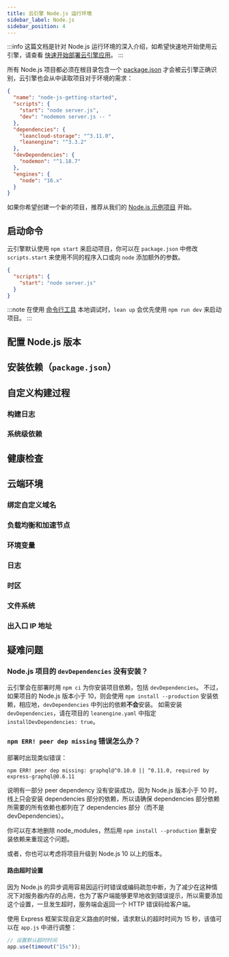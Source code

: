 ```yaml
---
title: 云引擎 Node.js 运行环境
sidebar_label: Node.js
sidebar_position: 4
---
```



:::info
这篇文档是针对 Node.js 运行环境的深入介绍，如希望快速地开始使用云引擎，请查看 [快速开始部署云引擎应用](/sdk/engine/deploy/getting-started)。
:::

所有 Node.js 项目都必须在根目录包含一个 [package.json](https://docs.npmjs.com/cli/v8/configuring-npm/package-json) 才会被云引擎正确识别，云引擎也会从中读取项目对于环境的需求：

```json title='package.json'
{
  "name": "node-js-getting-started",
  "scripts": {
    "start": "node server.js",
    "dev": "nodemon server.js -- "
  },
  "dependencies": {
    "leancloud-storage": "^3.11.0",
    "leanengine": "^3.3.2"
  },
  "devDependencies": {
    "nodemon": "^1.18.7"
  },
  "engines": {
    "node": "16.x"
  }
}
```

如果你希望创建一个新的项目，推荐从我们的 [Node.js 示例项目](https://github.com/leancloud/node-js-getting-started) 开始。

## 启动命令

云引擎默认使用 `npm start` 来启动项目，你可以在 `package.json` 中修改 `scripts.start` 来使用不同的程序入口或向 `node` 添加额外的参数。

```json title='package.json'
{
  "scripts": {
    "start": "node server.js"
  }
}
```

:::note
在使用 [命令行工具](/sdk/engine/cli) 本地调试时，`lean up` 会优先使用 `npm run dev` 来启动项目。
:::

## 配置 Node.js 版本

<NodejsSetupRuntime />

## 安装依赖（`package.json`）

<NodejsSetupDependencies />

## 自定义构建过程

<BuildingScripts />

### 构建日志

<BuildingBuildLogs />

### 系统级依赖

<BuildingSystemDependencies />

## 健康检查

<CloudHealthCheck />

## 云端环境

### 绑定自定义域名

<CloudCustomDomain />

### 负载均衡和加速节点

<CloudLoadBalancer only="nodejs" />

### 环境变量

<CloudEnvironments />

### 日志

<CloudLogs only="nodejs" />

### 时区

<CloudTimezone />

### 文件系统

<CloudFilesystem />

### 出入口 IP 地址

<CloudInternetAddress />

## 疑难问题

### Node.js 项目的 `devDependencies` 没有安装？

云引擎会在部署时用 `npm ci` 为你安装项目依赖，包括 `devDependencies`。
不过，如果项目的 Node.js 版本小于 10，则会使用 `npm install --production` 安装依赖，相应地，`devDependencies` 中列出的依赖**不会**安装。
如需安装 `devDependencies`，请在项目的 `leanengine.yaml` 中指定 `installDevDependencies: true`。

### `npm ERR! peer dep missing` 错误怎么办？

部署时出现类似错误：

```
npm ERR! peer dep missing: graphql@^0.10.0 || ^0.11.0, required by express-graphql@0.6.11
```

说明有一部分 peer dependency 没有安装成功，因为 Node.js 版本小于 10 时，线上只会安装 dependencies 部分的依赖，所以请确保 dependencies 部分依赖所需要的所有依赖也都列在了 dependencies 部分（而不是 devDependencies）。

你可以在本地删除 node_modules，然后用 `npm install --production` 重新安装依赖来重现这个问题。

或者，你也可以考虑将项目升级到 Node.js 10 以上的版本。

#### 路由超时设置

因为 Node.js 的异步调用容易因运行时错误或编码疏忽中断，为了减少在这种情况下对服务器内存的占用，也为了客户端能够更早地收到错误提示，所以需要添加这个设置，一旦发生超时，服务端会返回一个 HTTP 错误码给客户端。

使用 Express 框架实现自定义路由的时候，请求默认的超时时间为 15 秒，该值可以在 `app.js` 中进行调整：

```js
// 设置默认超时时间
app.use(timeout("15s"));
```
